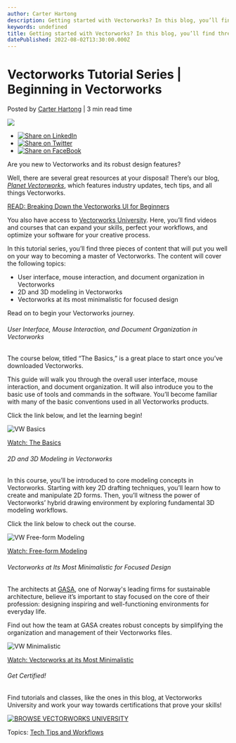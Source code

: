 ```yaml
---
author: Carter Hartong
description: Getting started with Vectorworks? In this blog, you’ll find three helpful courses that will aid in your professional journey.
keywords: undefined
title: Getting started with Vectorworks? In this blog, you’ll find three helpful courses that will aid in your professional journey. 
datePublished: 2022-08-02T13:30:00.000Z
---
```

  

# Vectorworks Tutorial Series | Beginning in Vectorworks

 Posted by [Carter Hartong](https://blog.vectorworks.net/author/carter-hartong) | 3 min read time 

![](https://blog.vectorworks.net/hubfs/Blog%20Images/220721_Beginner_Tutorial%20Series/VW%20Basics.png) 

* [![Share on LinkedIn](https://2659751.fs1.hubspotusercontent-na1.net/hubfs/2659751/michaelDemo/share-LI.png)](http://www.linkedin.com/shareArticle?mini=true&url=https%3A%2F%2Fblog.vectorworks.net%2Fcourses-and-videos-to-learn-vectorworks)
* [![Share on Twitter](https://2659751.fs1.hubspotusercontent-na1.net/hubfs/2659751/michaelDemo/share-TW.png)](https://www.twitter.com/share?text=Vectorworks%20Tutorial%20Series%20|%20Beginning%20in%20Vectorworks&url=https%3A%2F%2Fblog.vectorworks.net%2Fcourses-and-videos-to-learn-vectorworks&via=PMGTweets)
* [![Share on FaceBook](https://2659751.fs1.hubspotusercontent-na1.net/hubfs/2659751/michaelDemo/share-FB.png)](https://www.facebook.com/sharer/sharer.php?u=https%3A%2F%2Fblog.vectorworks.net%2Fcourses-and-videos-to-learn-vectorworks)

Are you new to Vectorworks and its robust design features?

Well, there are several great resources at your disposal! There’s our blog, _[Planet Vectorworks](../../../net/vectorworks/blog/index.html)_, which features industry updates, tech tips, and all things Vectorworks.

[READ: Breaking Down the Vectorworks UI for Beginners](../../../net/vectorworks/blog/palettes-workspaces-and-ui-in-vectorworks.html)

You also have access to [Vectorworks University](https://university.vectorworks.net/). Here, you’ll find videos and courses that can expand your skills, perfect your workflows, and optimize your software for your creative process.

In this tutorial series, you’ll find three pieces of content that will put you well on your way to becoming a master of Vectorworks. The content will cover the following topics:

* User interface, mouse interaction, and document organization in Vectorworks
* 2D and 3D modeling in Vectorworks
* Vectorworks at its most minimalistic for focused design

Read on to begin your Vectorworks journey.

###### User Interface, Mouse Interaction, and Document Organization in Vectorworks

The course below, titled “The Basics,” is a great place to start once you’ve downloaded Vectorworks.

This guide will walk you through the overall user interface, mouse interaction, and document organization. It will also introduce you to the basic use of tools and commands in the software. You’ll become familiar with many of the basic conventions used in all Vectorworks products. 

Click the link below, and let the learning begin!

![VW Basics](https://blog.vectorworks.net/hs-fs/hubfs/Blog%20Images/220721_Beginner_Tutorial%20Series/VW%20Basics.png?width=1440&name=VW%20Basics.png)

[Watch: The Basics](https://university.vectorworks.net/course/view.php?id=58)

###### 2D and 3D Modeling in Vectorworks

In this course, you’ll be introduced to core modeling concepts in Vectorworks. Starting with key 2D drafting techniques, you’ll learn how to create and manipulate 2D forms. Then, you’ll witness the power of Vectorworks’ hybrid drawing environment by exploring fundamental 3D modeling workflows.

Click the link below to check out the course. 

![VW Free-form Modeling](https://blog.vectorworks.net/hs-fs/hubfs/Blog%20Images/220721_Beginner_Tutorial%20Series/VW%20Free-form%20Modeling.png?width=1440&name=VW%20Free-form%20Modeling.png)

[Watch: Free-form Modeling](https://university.vectorworks.net/course/view.php?id=64)

###### Vectorworks at Its Most Minimalistic for Focused Design

The architects at [GASA](https://www.archdaily.com/search/projects/categories/schools/country/norway/offices/gasa-architects), one of Norway's leading firms for sustainable architecture, believe it’s important to stay focused on the core of their profession: designing inspiring and well-functioning environments for everyday life. 

Find out how the team at GASA creates robust concepts by simplifying the organization and management of their Vectorworks files.

![VW Minimalistic](https://blog.vectorworks.net/hs-fs/hubfs/Blog%20Images/220721_Beginner_Tutorial%20Series/VW%20Minimalistic.png?width=1440&name=VW%20Minimalistic.png)

[Watch: Vectorworks at its Most Minimalistic](https://university.vectorworks.net/course/view.php?id=52)

###### Get Certified!

Find tutorials and classes, like the ones in this blog, at Vectorworks University and work your way towards certifications that prove your skills!

[![BROWSE VECTORWORKS UNIVERSITY](https://no-cache.hubspot.com/cta/default/3018241/80cc3a4d-d8da-4e1e-87d3-d9a3e929e246.png)](https://cta-redirect.hubspot.com/cta/redirect/3018241/80cc3a4d-d8da-4e1e-87d3-d9a3e929e246) 

 Topics: [Tech Tips and Workflows](https://blog.vectorworks.net/topic/tech-tips-and-workflows) 

  